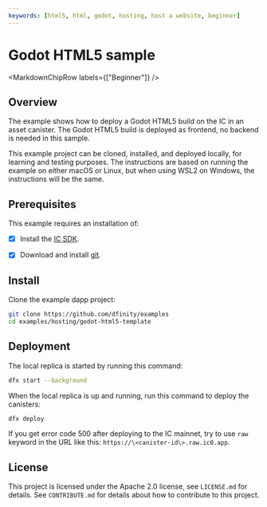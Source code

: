 ```yaml
---
keywords: [html5, html, godot, hosting, host a website, beginner]
---
```




# Godot HTML5 sample

<MarkdownChipRow labels={["Beginner"]} />

## Overview
The example shows how to deploy a Godot HTML5 build on the IC in an asset canister. The Godot HTML5 build is deployed as frontend, no backend is needed in this sample.

This example project can be cloned, installed, and deployed locally, for learning and testing purposes. The instructions are based on running the example on either macOS or Linux, but when using WSL2 on Windows, the instructions will be the same.

## Prerequisites

This example requires an installation of:

- [x] Install the [IC SDK](https://internetcomputer.org/docs/current/developer-docs/setup/install/).

- [x] Download and install [git](https://git-scm.com/downloads).

## Install

Clone the example dapp project:

```bash
git clone https://github.com/dfinity/examples
cd examples/hosting/godot-html5-template
```

## Deployment
The local replica is started by running this command:

```bash
dfx start --background
```

When the local replica is up and running, run this command to deploy the canisters:

```bash
dfx deploy
```

If you get error code 500 after deploying to the IC mainnet, try to use `raw` keyword in the URL like this: `https://\<canister-id\>.raw.ic0.app`.

## License
This project is licensed under the Apache 2.0 license, see `LICENSE.md` for details. See `CONTRIBUTE.md` for details about how to contribute to this project. 
